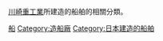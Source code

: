 [[川崎重工業|川崎重工業]]所建造的船舶的相關分類。

[[Category:川崎重工業|船]]
[[Category:造船廠|Category:造船廠]]
[[Category:日本建造的船舶|Category:日本建造的船舶]]